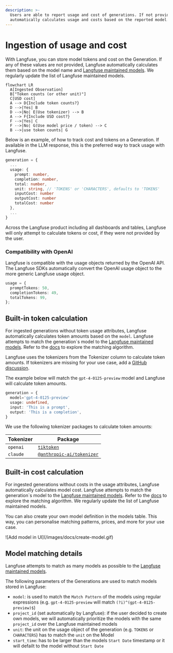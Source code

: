 ```yaml
---
description: >-
  Users are able to report usage and cost of generations. If not provided by the user, Langfuse
  automatically calculates usage and costs based on the reported model.
---
```


# Ingestion of usage and cost

With Langfuse, you can store model tokens and cost on the Generation. If any of these values are not provided, Langfuse automatically calculates them based on the model name and [Langfuse maintained models](https://cloud.langfuse.com/project/clkk9oh29000umh08077y93lr/models). We regularly update the list of Langfuse maintained models.


```mermaid
flowchart LR
  A[Ingested Observation]
  B["Token counts (or other unit)"]
  C[USD cost]
  A --> D{Include token counts?}
  D -->|Yes| B
  D -->|No| E(Use tokenizer) --> B
  A --> F{Include USD cost?}
  F -->|Yes| C
  F -->|No| G(Use model price / token) --> C
  B -->|use token counts| G
```

Below is an example, of how to track cost and tokens on a Generation. If available in the LLM response, this is the preferred way to track usage with Langfuse.

```typescript
generation = {
  ...
  usage: {
    prompt: number,
    completion: number,
    total: number,
    unit: string, // 'TOKENS' or 'CHARACTERS', defaults to 'TOKENS'
    inputCost: number
    outputCost: number
    totalCost: number
  },
  ...
}
```

Across the Langfuse product including all dashboards and tables, Langfuse will only attempt to calculate tokens or cost, if they were not provided by the user.


### Compatibility with OpenAI

Langfuse is compatible with the usage objects returned by the OpenAI API. The Langfuse SDKs automatically convert the OpenAI usage object to the more generic Langfuse usage object.

```typescript
usage = {
  promptTokens: 50,
  completionTokens: 49,
  totalTokens: 99,
};
```


## Built-in token calculation

For ingested generations without token usage attributes, Langfuse automatically calculates token amounts based on the `model`. Langfuse attempts to match the generation`s model to the [Langfuse maintained models](https://cloud.langfuse.com/project/clkk9oh29000umh08077y93lr/models). Refer to the [docs](/docs/token-usage#model-matching-details) to explore the matching algorithm.

Langfuse uses the tokenizers from the Tokenizer column to calculate token amounts. If tokenizers are missing for your use case, add a [GitHub discussion](https://github.com/langfuse/langfuse/discussions).

The example below will match the `gpt-4-0125-preview` model and Langfuse will calculate token amounts.

```typescript
generation = {
  model='gpt-4-0125-preview'
  usage: undefined,
  input: 'This is a prompt',
  output: 'This is a completion',
}
```

We use the following tokenizer packages to calculate token amounts:


| Tokenizer           | Package                                                                            |
|  ------------- | ---------------------------------------------------------------------------------- |
| `openai`           | [`tiktoken`](https://www.npmjs.com/package/tiktoken)                               |                               |
| `claude`            | [`@anthropic-ai/tokenizer`](https://www.npmjs.com/package/@anthropic-ai/tokenizer) |



## Built-in cost calculation

For ingested generations without costs in the usage attributes, Langfuse automatically calculates model cost. Langfuse attempts to match the generation`s model to the [Langfuse maintained models](https://cloud.langfuse.com/project/clkk9oh29000umh08077y93lr/models). Refer to the [docs](/docs/token-usage#model-matching-details) to explore the matching algorithm. We regularly update the list of Langfuse maintained models.

You can also create your own model definition in the models table. This way, you can personalise matching patterns, prices, and more for your use case.


<Frame>![Add model in UI](/images/docs/create-model.gif)</Frame>


## Model matching details

 Langfuse attempts to match as many models as possible to the [Langfuse maintained models](https://cloud.langfuse.com/project/clkk9oh29000umh08077y93lr/models).

 The following parameters of the Generations are used to match models stored in Langfuse:
 - `model`: is used to match the `Match Pattern` of the models using regular expressions (e.g. `gpt-4-0125-preview` will match `(?i)^(gpt-4-0125-preview)$`)
 - `project_id` (set automatically by Langfuse): if the user decided to create own models, we will automatically prioritize the models with the same `project_id` over the Langfuse maintained models
 - `unit`: the unit on the usage object of the generation (e.g. `TOKENS` or `CHARACTERS`) has to match the `unit` on the Model
 - `start_time`: has to be larger than the models `Start Date` timestamp or it will defailt to the model without `Start Date`
